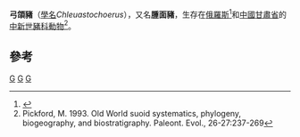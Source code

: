 
{{Automatic taxobox
| taxon = Chleuastochoerus
| authority = 
| status = fossil
| fossil_range = [[中新世|中新世]]
| image = Chleuastochoerus.JPG
| subdivision_ranks = 种
| subdivision =
* 斯氏弓領豬 ''C. stehlini'' Schlosser, 1903
* ''C. tuvensis'' Vislobokova, 2009
}}

'''弓頜豬'''（[[學名|學名]]''Chleuastochoerus''），又名'''腫面豬'''，生存在[[俄羅斯|俄羅斯]]<ref>{{Cite journal | last1 = Vislobokova | first1 = I. A. | title = The first record of Chleuastochoerus (Suidae, Artiodactyla) in Russia | doi = 10.1134/S0031030109060136 | journal = Paleontological Journal | volume = 43 | issue = 6 | pages = 686–698 | year = 2009 }}</ref>和[[中國|中國]][[甘肅省|甘肅省]]的[[中新世|中新世]][[豬科|豬科]][[動物|動物]]<ref name=pickford1993>Pickford, M. 1993. Old World suoid systematics, phylogeny, biogeography, and biostratigraphy. Paleont. Evol., 26-27:237-269</ref>。
==參考==
{{Reflist}}
{{Taxonbar|from=Q11066272}}

[[Category:弓頜豬屬|G]]
[[Category:中新世哺乳类|G]]
[[Category:中新世偶蹄目|G]]

{{paleo-stub}}
{{mammal-stub}}